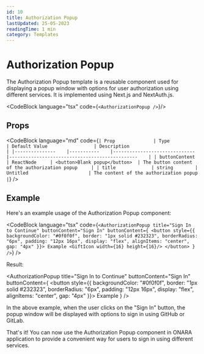 ```yaml
---
id: 10
title: Authorization Popup
lastUpdated: 25-05-2023
readingTime: 1 min
category: Templates
---
```


# Authorization Popup

The Authorization Popup template is a reusable component used for displaying a popup window with options for user authorization using different services. It is implemented using Next.js and NextAuth.js.

<CodeBlock language="tsx" code={`<AuthorizationPopup />`}/>

<AuthorizationPopup />


## Props 

<CodeBlock language="md" code={`| Prop          	| Type      	| Default Value                	| Description                                   	|
|---------------	|-----------	|------------------------------	|-----------------------------------------------	|
| buttonContent 	| ReactNode 	| <button>Blank popup</button> 	| The button content of the authorization popup 	|
| title         	| string    	| Untitled                     	| The content of the authorization popup        	|`} />


## Example
Here's an example usage of the Authorization Popup component:

<CodeBlock language="tsx" code={`<AuthorizationPopup
    title="Sign In to Continue"
    buttonContent="Sign In"
    buttonContent={
        <button style={{
            backgroundColor: "#0f0f0f",
            border: "1px solid #232323",
            borderRadius: "6px",
            padding: "12px 16px",
           display: "flex",
           alignItems: "center",
           gap: "4px"
        }}>
            Example
            <GiftIcon width={16} height={16}/>
        </button>
    }
/>`} />

Result:

<AuthorizationPopup
    title="Sign In to Continue"
    buttonContent="Sign In"
    buttonContent={
        <button style={{
            backgroundColor: "#0f0f0f",
            border: "1px solid #232323",
            borderRadius: "6px",
            padding: "12px 16px",
            display: "flex",
            alignItems: "center",
            gap: "4px"
        }}>
            Example
            <GiftIcon width={16} height={16}/>
        </button>
    }
/>

In the above example, when the user clicks on the "Sign In" button, the popup window will be displayed with options to sign in using GitHub or GitLab.

That's it! You can now use the Authorization Popup component in ONARA application to provide a convenient way for users to sign in using different services.